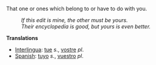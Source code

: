 That one or ones which belong to or have to do with you. 
:''If this edit is mine, the other must be yours.'' 
:''Their encyclopedia is good, but yours is even better.''

'''Translations'''
*[[Interlingua]]: [[tue]] ''s''., [[vostre]] ''pl''.
*[[Spanish]]: [[tuyo]] ''s''., [[vuestro]] ''pl''.